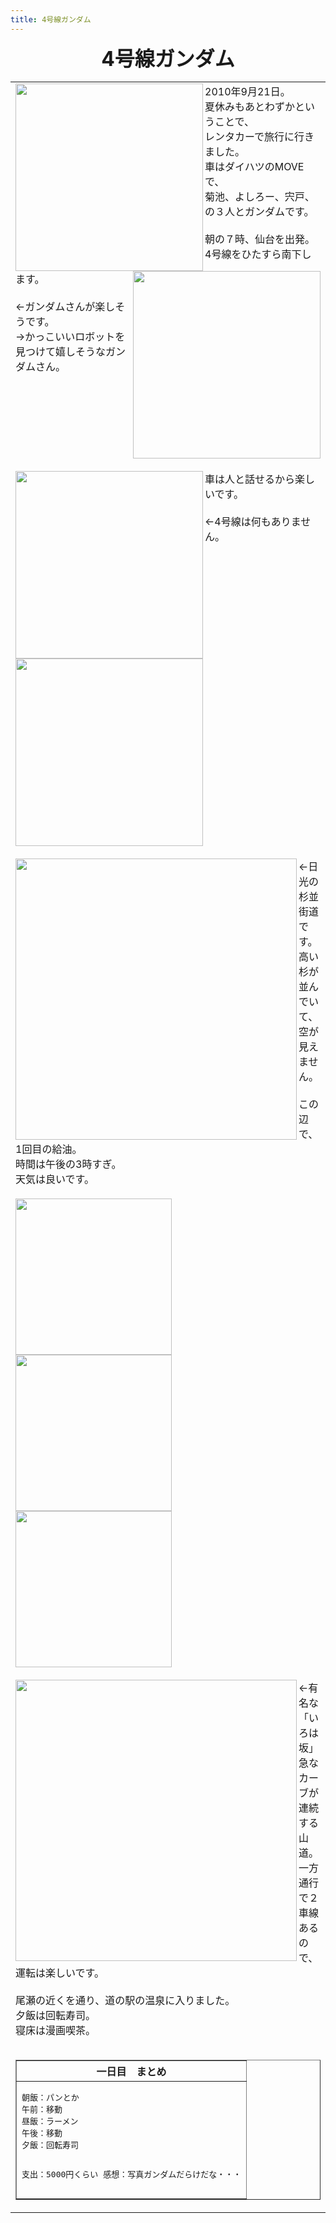 ```yaml
---
title: 4号線ガンダム
---
```


<center><font size="6"><b>4号線ガンダム</b></font></center>
<table align="center" width="100%">
<tr><td>
<Image src={img_01} width="300" align="left" border="0" alt=""/>
<Image src={img_02} width="300" align="right" border="0" alt=""/>
2010年9月21日。<br/>
夏休みもあとわずかということで、<br/>
レンタカーで旅行に行きました。<br/>
車はダイハツのMOVEで、<br/>
菊池、よしろー、宍戸、の３人とガンダムです。<br/>
<br/>
朝の７時、仙台を出発。<br/>
4号線をひたすら南下します。<br/>
<br/>
←ガンダムさんが楽しそうです。<br/>
→かっこいいロボットを見つけて嬉しそうなガンダムさん。<br/>
<br clear="all"/>
<br/>
<Image src={img_03} width="300" align="left" border="0" alt=""/>
<Image src={img_04} width="300" align="left" border="0" alt=""/>
車は人と話せるから楽しいです。<br/>
<br/>
←4号線は何もありません。<br/>
<br clear="all"/>
<br/>
<Image src={img_05} width="450" align="left" border="0" alt=""/>
←日光の杉並街道です。<br/>
高い杉が並んでいて、空が見えません。<br/>
<br/>
この辺で、1回目の給油。<br/>
時間は午後の3時すぎ。<br/>
天気は良いです。<br/>
<br clear="all"/>
<Image src={img_06} width="250" align="left" border="0" alt=""/>
<Image src={img_07} width="250" align="left" border="0" alt=""/>
<Image src={img_08} width="250" align="left" border="0" alt=""/>
<br clear="all"/>
<br/>
<Image src={img_09} width="450" align="left" border="0" alt=""/>
←有名な「いろは坂」<br/>
急なカーブが連続する山道。<br/>
一方通行で２車線あるので、運転は楽しいです。<br/>
<br/>
尾瀬の近くを通り、道の駅の温泉に入りました。<br/>
夕飯は回転寿司。<br/>
寝床は漫画喫茶。<br/>
<br clear="all"/>
<table width="400" border="1" align="center">
<th>一日目　まとめ</th>
<tr><td><pre>
朝飯：パンとか
午前：移動
昼飯：ラーメン
午後：移動
夕飯：回転寿司

支出：5000円くらい
感想：写真ガンダムだらけだな・・・
</pre></td></tr>
</table>
</td></tr>
</table>
